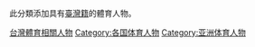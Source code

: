 此分類添加具有[[臺灣籍|臺灣籍]]的體育人物。

[[Category:台灣體育相關人物|]]
[[Category:各国体育人物|Category:各国体育人物]]
[[Category:亚洲体育人物|Category:亚洲体育人物]]